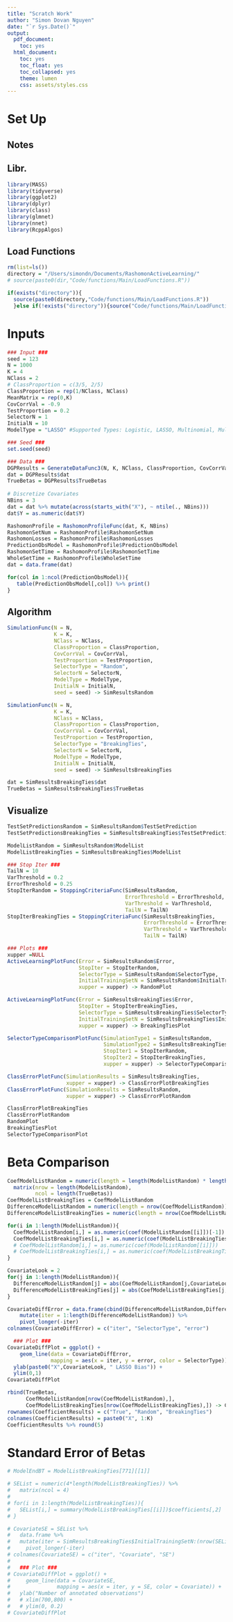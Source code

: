 ```yaml
---
title: "Scratch Work"
author: "Simon Dovan Nguyen"
date: "`r Sys.Date()`"
output:
  pdf_document:
    toc: yes
  html_document:
    toc: yes
    toc_float: yes
    toc_collapsed: yes
    theme: lumen
    css: assets/styles.css
---
```


# Set Up

## Notes

## Libr.

```r
library(MASS)
library(tidyverse)
library(ggplot2)
library(dplyr)
library(class)
library(glmnet)
library(nnet)
library(RcppAlgos)
```


## Load Functions


```r
rm(list=ls())
directory = "/Users/simondn/Documents/RashomonActiveLearning/"
# source(paste0(dir,"Code/functions/Main/LoadFunctions.R"))

if(exists("directory")){
  source(paste0(directory,"Code/functions/Main/LoadFunctions.R"))
  }else if(!exists("directory")){source("Code/functions/Main/LoadFunctions.R")}

```


# Inputs
```r
### Input ###
seed = 123
N = 1000
K = 4
NClass = 2
# ClassProportion = c(3/5, 2/5)
ClassProportion = rep(1/NClass, NClass)
MeanMatrix = rep(0,K)
CovCorrVal = -0.9
TestProportion = 0.2
SelectorN = 1
InitialN = 10
ModelType = "LASSO" #Supported Types: Logistic, LASSO, Multinomial, MultinomLASSO, RandomForest
```


```r
### Seed ###
set.seed(seed)

### Data ###
DGPResults = GenerateDataFunc3(N, K, NClass, ClassProportion, CovCorrVal)
dat = DGPResults$dat
TrueBetas = DGPResults$TrueBetas
  
# Discretize Covariates
NBins = 3
dat = dat %>% mutate(across(starts_with("X"), ~ ntile(., NBins)))
dat$Y = as.numeric(dat$Y)

RashomonProfile = RashomonProfileFunc(dat, K, NBins)
RashomonSetNum = RashomonProfile$RashomonSetNum
RashomonLosses = RashomonProfile$RashomonLosses
PredictionObsModel = RashomonProfile$PredictionObsModel
RashomonSetTime = RashomonProfile$RashomonSetTime
WholeSetTime = RashomonProfile$WholeSetTime
dat = data.frame(dat)

for(col in 1:ncol(PredictionObsModel)){
   table(PredictionObsModel[,col]) %>% print()
}
```


## Algorithm
```r
SimulationFunc(N = N,
               K = K,
               NClass = NClass,
               ClassProportion = ClassProportion,
               CovCorrVal = CovCorrVal,
               TestProportion = TestProportion,
               SelectorType = "Random",
               SelectorN = SelectorN,
               ModelType = ModelType,
               InitialN = InitialN,
               seed = seed) -> SimResultsRandom

SimulationFunc(N = N,
               K = K,
               NClass = NClass,
               ClassProportion = ClassProportion,
               CovCorrVal = CovCorrVal,
               TestProportion = TestProportion,
               SelectorType = "BreakingTies",
               SelectorN = SelectorN,
               ModelType = ModelType,
               InitialN = InitialN,
               seed = seed) -> SimResultsBreakingTies

dat = SimResultsBreakingTies$dat
TrueBetas = SimResultsBreakingTies$TrueBetas
```

## Visualize

```r
TestSetPredictionsRandom = SimResultsRandom$TestSetPrediction
TestSetPredictionsBreakingTies = SimResultsBreakingTies$TestSetPrediction

ModelListRandom = SimResultsRandom$ModelList
ModelListBreakingTies = SimResultsBreakingTies$ModelList
```


```r
### Stop Iter ###
TailN = 10
VarThreshold = 0.2
ErrorThreshold = 0.25
StopIterRandom = StoppingCriteriaFunc(SimResultsRandom, 
                                      ErrorThreshold = ErrorThreshold,
                                      VarThreshold = VarThreshold, 
                                      TailN = TailN)
StopIterBreakingTies = StoppingCriteriaFunc(SimResultsBreakingTies, 
                                            ErrorThreshold = ErrorThreshold,
                                            VarThreshold = VarThreshold, 
                                            TailN = TailN)

### Plots ###
xupper =NULL
ActiveLearningPlotFunc(Error = SimResultsRandom$Error,
                       StopIter = StopIterRandom,
                       SelectorType = SimResultsRandom$SelectorType,
                       InitialTrainingSetN = SimResultsRandom$InitialTrainingSetN,
                       xupper = xupper) -> RandomPlot

ActiveLearningPlotFunc(Error = SimResultsBreakingTies$Error,
                       StopIter = StopIterBreakingTies,
                       SelectorType = SimResultsBreakingTies$SelectorType,
                       InitialTrainingSetN = SimResultsBreakingTies$InitialTrainingSetN,
                       xupper = xupper) -> BreakingTiesPlot

SelectorTypeComparisonPlotFunc(SimulationType1 = SimResultsRandom,
                               SimulationType2 = SimResultsBreakingTies,
                               StopIter1 = StopIterRandom,
                               StopIter2 = StopIterBreakingTies,
                               xupper = xupper) -> SelectorTypeComparisonPlot

ClassErrorPlotFunc(SimulationResults = SimResultsBreakingTies,
                   xupper = xupper) -> ClassErrorPlotBreakingTies
ClassErrorPlotFunc(SimulationResults = SimResultsRandom,
                   xupper = xupper) -> ClassErrorPlotRandom
```


```r
ClassErrorPlotBreakingTies
ClassErrorPlotRandom
RandomPlot
BreakingTiesPlot
SelectorTypeComparisonPlot
```


# Beta Comparison
```r
CoefModelListRandom = numeric(length = length(ModelListRandom) * length(TrueBetas)) %>%
  matrix(nrow = length(ModelListRandom),
         ncol = length(TrueBetas))
CoefModelListBreakingTies = CoefModelListRandom
DifferenceModelListRandom = numeric(length = nrow(CoefModelListRandom))
DifferenceModelListBreakingTies = numeric(length = nrow(CoefModelListRandom))

for(i in 1:length(ModelListRandom)){
  CoefModelListRandom[i,] = as.numeric(coef(ModelListRandom[[i]])[-1])
  CoefModelListBreakingTies[i,] = as.numeric(coef(ModelListBreakingTies[[i]])[-1])
  # CoefModelListRandom[i,] = as.numeric(coef(ModelListRandom[[i]]))
  # CoefModelListBreakingTies[i,] = as.numeric(coef(ModelListBreakingTies[[i]]))
}
```

```r
CovariateLook = 2
for(j in 1:length(ModelListRandom)){
  DifferenceModelListRandom[j] = abs(CoefModelListRandom[j,CovariateLook] - TrueBetas[CovariateLook])
  DifferenceModelListBreakingTies[j] = abs(CoefModelListBreakingTies[j,CovariateLook] - TrueBetas[CovariateLook])
}
```


```r
CovariateDiffError = data.frame(cbind(DifferenceModelListRandom,DifferenceModelListBreakingTies)) %>%
    mutate(iter = 1:length(DifferenceModelListRandom)) %>%
    pivot_longer(-iter)
colnames(CovariateDiffError) = c("iter", "SelectorType", "error")

  ### Plot ###
CovariateDiffPlot = ggplot() +
    geom_line(data = CovariateDiffError,
              mapping = aes(x = iter, y = error, color = SelectorType)) +
  ylab(paste0("X",CovariateLook, " LASSO Bias")) +
  ylim(0,1)
CovariateDiffPlot
```
```r
rbind(TrueBetas,
      CoefModelListRandom[nrow(CoefModelListRandom),],
      CoefModelListBreakingTies[nrow(CoefModelListBreakingTies),]) -> CoefficientResults
rownames(CoefficientResults) = c("True", "Random", "BreakingTies")
colnames(CoefficientResults) = paste0("X", 1:K)
CoefficientResults %>% round(5)
```

# Standard Error of Betas
```r
# ModelEndBT = ModelListBreakingTies[771][[1]]
```

```r
# SEList = numeric(4*length(ModelListBreakingTies)) %>% 
#   matrix(ncol = 4)
# 
# for(i in 1:length(ModelListBreakingTies)){
#   SEList[i,] = summary(ModelListBreakingTies[[i]])$coefficients[,2]
# }
```

```r
# CovariateSE = SEList %>% 
#   data.frame %>%
#   mutate(iter = SimResultsBreakingTies$InitialTrainingSetN:(nrow(SEList)+SimResultsBreakingTies$InitialTrainingSetN-1)) %>%
#     pivot_longer(-iter)
# colnames(CovariateSE) = c("iter", "Covariate", "SE")
# 
#   ### Plot ###
# CovariateDiffPlot = ggplot() + 
#     geom_line(data = CovariateSE,
#               mapping = aes(x = iter, y = SE, color = Covariate)) + 
#   ylab("Number of annotated observations")
#   # xlim(700,800) +
#   # ylim(0, 0.2)
# CovariateDiffPlot
```




